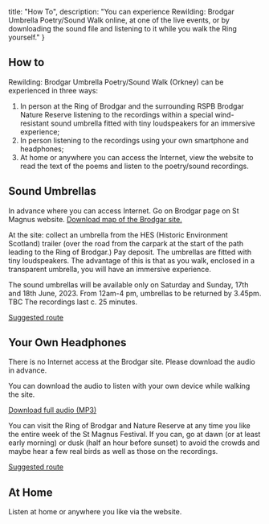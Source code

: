 
  title: "How To",
  description: "You can experience Rewilding: Brodgar Umbrella Poetry/Sound Walk online, at one of the live events, or by downloading the sound file and listening to it while you walk the Ring yourself."
}

<section>

# How to

Rewilding: Brodgar Umbrella Poetry/Sound Walk (Orkney) can be experienced in three ways: 
 
1. In person at the Ring of Brodgar and the surrounding RSPB Brodgar Nature Reserve listening to the recordings  within a special wind-resistant sound umbrella fitted with tiny loudspeakers for an immersive experience;
2. In person listening to the recordings using your own smartphone and headphones;
3. At home or anywhere you can access the Internet, view the website to read the text of the poems and listen to the poetry/sound recordings.

## Sound Umbrellas

In advance where you can access Internet. Go on Brodgar page on St Magnus website. [Download map of the Brodgar site.](https://www.rspb.org.uk/globalassets/downloads/documents/reserves/brodgar-trail-guide.pdf)

At the site: collect an umbrella from the HES (Historic Environment Scotland) trailer (over the road from the  carpark at the start of the path leading to the Ring of Brodgar.) Pay deposit. The umbrellas are fitted with tiny loudspeakers. The advantage of this is that as you walk, enclosed in a transparent umbrella, you will have an immersive experience.

The sound umbrellas will be available only on Saturday and Sunday, 17th and 18th June, 2023. From 12am-4 pm, umbrellas to be returned by 3.45pm. TBC The recordings last c. 25 minutes.

[Suggested route](take-part/suggested-route)

## Your Own Headphones

<div className="warning">

  There is no Internet access at the Brodgar site. Please download the audio in advance.

</div>

You can download the audio to listen with your own device while walking the site.

<a class="button" type="audio/mp3" href="./audio/Rewilding_ Brodgar UMBRELLA_complete.mp3" download>Download full audio (MP3)</a>

You can visit the Ring of Brodgar and Nature Reserve at any time you like the entire week of the St Magnus Festival. If you can, go at dawn (or at least early morning) or dusk (half an hour before sunset) to avoid the crowds and maybe hear a few real birds as well as those on the recordings.

[Suggested route](take-part/suggested-route)

## At Home

Listen at home or anywhere you like via the website.

</section>

